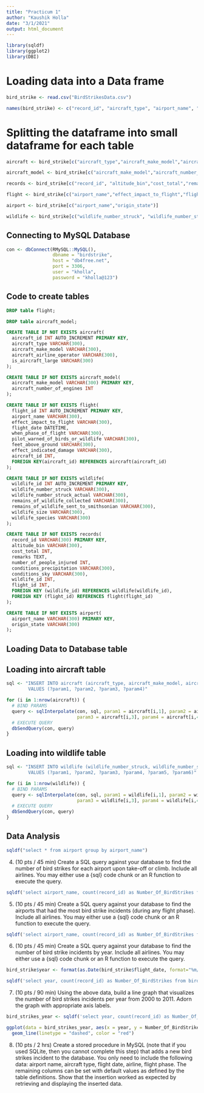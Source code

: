 ---
title: "Practicum 1"
author: "Kaushik Holla"
date: "3/1/2021"
output: html_document
---

```{r}
library(sqldf)
library(ggplot2)
library(DBI)
```
# Loading data into a Data frame
```{r}

bird_strike <- read.csv("BirdStrikesData.csv")

names(bird_strike) <- c("record_id", "aircraft_type", "airport_name", "altitude_bin", "aircraft_make_model", "wildlife_number_struck", "wildlife_number_struck_actual", "effect_impact_to_flight", "flight_date", "effect_indicated_damage", "aircraft_number_of_engines", "aircraft_airline_operator", "origin_state", "when_phase_of_flight", "conditions_precipitation","remains_of_wildlife_collected","remains_of_wildlife_sent_to_smithsonian", "remarks", "wildlife_size", "conditions_sky","wildlife_species","pilot_warned_of_birds_or_wildlife", "cost_total", "feet_above_ground", "number_of_people_injured", "is_aircraft_large")

```

# Splitting the dataframe into small dataframe for each table
```{r}
aircraft <- bird_strike[c("aircraft_type","aircraft_make_model","aircraft_airline_operator", "is_aircraft_large")]

aircraft_model <- bird_strike[c("aircraft_make_model","aircraft_number_of_engines")]

records <- bird_strike[c("record_id", "altitude_bin","cost_total","remarks","number_of_people_injured","conditions_precipitation","conditions_sky")]

flight <- bird_strike[c("airport_name","effect_impact_to_flight","flight_date","when_phase_of_flight","pilot_warned_of_birds_or_wildlife","feet_above_ground","effect_indicated_damage")]

airport <- bird_strike[c("airport_name","origin_state")]

wildlife <- bird_strike[c("wildlife_number_struck", "wildlife_number_struck_actual", "remains_of_wildlife_collected", "remains_of_wildlife_sent_to_smithsonian", "wildlife_size", "wildlife_species")]

```


## Connecting to MySQL Database
```{r}
con <- dbConnect(RMySQL::MySQL(),
                 dbname = "birdstrike",
                 host = "db4free.net",
                 port = 3306,
                 user = "kholla",
                 password = "kholla@123")
```


## Code to create tables
```{sql connection=con}
DROP table flight;
```

```{sql connection=con}
DROP table aircraft_model;
```

```{sql connection=con}

CREATE TABLE IF NOT EXISTS aircraft(
  aircraft_id INT AUTO_INCREMENT PRIMARY KEY,
  aircraft_type VARCHAR(300),
  aircraft_make_model VARCHAR(300),
  aircraft_airline_operator VARCHAR(300),
  is_aircraft_large VARCHAR(300)
);
```

```{sql connection=con}
CREATE TABLE IF NOT EXISTS aircraft_model(
  aircraft_make_model VARCHAR(300) PRIMARY KEY,
  aircraft_number_of_engines INT
);
```

```{sql connection=con}
CREATE TABLE IF NOT EXISTS flight(
  flight_id INT AUTO_INCREMENT PRIMARY KEY,
  airport_name VARCHAR(300),
  effect_impact_to_flight VARCHAR(300),
  flight_date DATETIME,
  when_phase_of_flight VARCHAR(300),
  pilot_warned_of_birds_or_wildlife VARCHAR(300),
  feet_above_ground VARCHAR(300),
  effect_indicated_damage VARCHAR(300),
  aircraft_id INT, 
  FOREIGN KEY(aircraft_id) REFERENCES aircraft(aircraft_id) 
);
```

```{sql connection=con}
CREATE TABLE IF NOT EXISTS wildlife(
  wildlife_id INT AUTO_INCREMENT PRIMARY KEY,
  wildlife_number_struck VARCHAR(300),
  wildlife_number_struck_actual VARCHAR(300),
  remains_of_wildlife_collected VARCHAR(300),
  remains_of_wildlife_sent_to_smithsonian VARCHAR(300),
  wildlife_size VARCHAR(300),
  wildlife_species VARCHAR(300)
);
```

```{sql connection=con}
CREATE TABLE IF NOT EXISTS records(
  record_id VARCHAR(300) PRIMARY KEY,
  altitude_bin VARCHAR(300),
  cost_total INT,
  remarks TEXT,
  number_of_people_injured INT,
  conditions_precipitation VARCHAR(300),
  conditions_sky VARCHAR(300),
  wildlife_id INT,
  flight_id INT,
  FOREIGN KEY (wildlife_id) REFERENCES wildlife(wildlife_id),
  FOREIGN KEY (flight_id) REFERENCES flight(flight_id)
);
```

```{sql connection=con}
CREATE TABLE IF NOT EXISTS airport(
  airport_name VARCHAR(300) PRIMARY KEY,
  origin_state VARCHAR(300)
);
```


## Loading Data to Database table
## Loading into aircraft table
```{r}
sql <- "INSERT INTO aircraft (aircraft_type, aircraft_make_model, aircraft_airline_operator, is_aircraft_large) 
        VALUES (?param1, ?param2, ?param3, ?param4)"

for (i in 1:nrow(aircraft)) {
  # BIND PARAMS
  query <- sqlInterpolate(con, sql, param1 = aircraft[i,1], param2 = aircraft[i,2], 
                          param3 = aircraft[i,3], param4 = aircraft[i,4])
  # EXECUTE QUERY
  dbSendQuery(con, query)
}
```

## Loading into wildlife table
```{r}
sql <- "INSERT INTO wildlife (wildlife_number_struck, wildlife_number_struck_actual, remains_of_wildlife_collected, remains_of_wildlife_sent_to_smithsonian, wildlife_size, wildlife_species) 
        VALUES (?param1, ?param2, ?param3, ?param4, ?param5, ?param6)"

for (i in 1:nrow(wildlife)) {
  # BIND PARAMS
  query <- sqlInterpolate(con, sql, param1 = wildlife[i,1], param2 = wildlife[i,2], 
                          param3 = wildlife[i,3], param4 = wildlife[i,4], param5 = wildlife[i,5], param6 = wildlife[i,6])
  # EXECUTE QUERY
  dbSendQuery(con, query)
}
```


## Data Analysis
```{r}
sqldf("select * from airport group by airport_name")
```




4. (10 pts / 45 min) Create a SQL query against your database to find the number of bird strikes for each airport upon take-off or climb. Include all airlines. You may either use a {sql} code chunk or an R function to execute the query.
```{r}
sqldf('select airport_name, count(record_id) as Number_Of_BirdStrikes from bird_strike where when_phase_of_flight = "Take-off run" or when_phase_of_flight = "Climb" group by airport_name')

```

5. (10 pts / 45 min) Create a SQL query against your database to find the airports that had the most bird strike incidents (during any flight phase). Include all airlines. You may either use a {sql} code chunk or an R function to execute the query.
```{r}

sqldf('select airport_name, count(record_id) as Number_Of_BirdStrikes from bird_strike group by airport_name order by 2 desc')

```

6. (10 pts / 45 min) Create a SQL query against your database to find the number of bird strike incidents by year. Include all airlines. You may either use a {sql} code chunk or an R function to execute the query.
```{r}
bird_strike$year <- format(as.Date(bird_strike$flight_date, format="%m/%d/%Y"),"%Y")

```

```{r}

sqldf('select year, count(record_id) as Number_Of_BirdStrikes from bird_strike group by year order by 2 desc')


```

7. (10 pts / 90 min) Using the above data, build a line graph that visualizes the number of bird strikes incidents per year from 2000 to 2011. Adorn the graph with appropriate axis labels.

```{r}
bird_strikes_year <- sqldf('select year, count(record_id) as Number_Of_BirdStrikes from bird_strike where year >= 2000 and year <= 2010 group by year order by 2 desc')

ggplot(data = bird_strikes_year, aes(x = year, y = Number_Of_BirdStrikes, group = 1)) +
  geom_line(linetype = "dashed", color = "red") 

```


8. (10 pts / 2 hrs) Create a stored procedure in MySQL (note that if you used SQLite, then you cannot complete this step) that adds a new bird strikes incident to the database. You only need to include the following data: airport name, aircraft type, flight date, airline, flight phase. The remaining columns can be set with default values as defined by the table definitions. Show that the insertion worked as expected by retrieving and displaying the inserted data.
```{r}


```